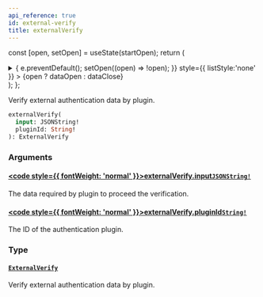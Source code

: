 ```yaml
---
api_reference: true
id: external-verify
title: externalVerify
---
```






const [open, setOpen] = useState(startOpen);
return (
<details {...(open ? { open: true } : {})} className="details" style={{ border:'none', boxShadow:'none', background:'var(--ifm-background-color)' }}>
<summary
onClick={(e) => {
e.preventDefault();
setOpen((open) => !open);
}}
style={{ listStyle:'none' }} >
{open ? dataOpen : dataClose}
</summary>
{open && children}
</details>
);
};

Verify external authentication data by plugin.

```graphql
externalVerify(
  input: JSONString!
  pluginId: String!
): ExternalVerify
```

### Arguments

#### [<code style={{ fontWeight: 'normal' }}>externalVerify.<b>input</b></code>](#)<Bullet />[`JSONString!`](../../../api-reference/miscellaneous/scalars/jsonstring.mdx) <Badge class="badge badge--secondary" text="non-null"/> <Badge class="badge badge--secondary" text="scalar"/> <Badge class="badge badge--secondary" text="miscellaneous"/>

The data required by plugin to proceed the verification.

#### [<code style={{ fontWeight: 'normal' }}>externalVerify.<b>pluginId</b></code>](#)<Bullet />[`String!`](../../../api-reference/miscellaneous/scalars/string.mdx) <Badge class="badge badge--secondary" text="non-null"/> <Badge class="badge badge--secondary" text="scalar"/> <Badge class="badge badge--secondary" text="miscellaneous"/>

The ID of the authentication plugin.

### Type

#### [`ExternalVerify`](../../../api-reference/authentication/objects/external-verify.mdx) <Badge class="badge badge--secondary" text="object"/> <Badge class="badge badge--secondary" text="authentication"/>

Verify external authentication data by plugin.
